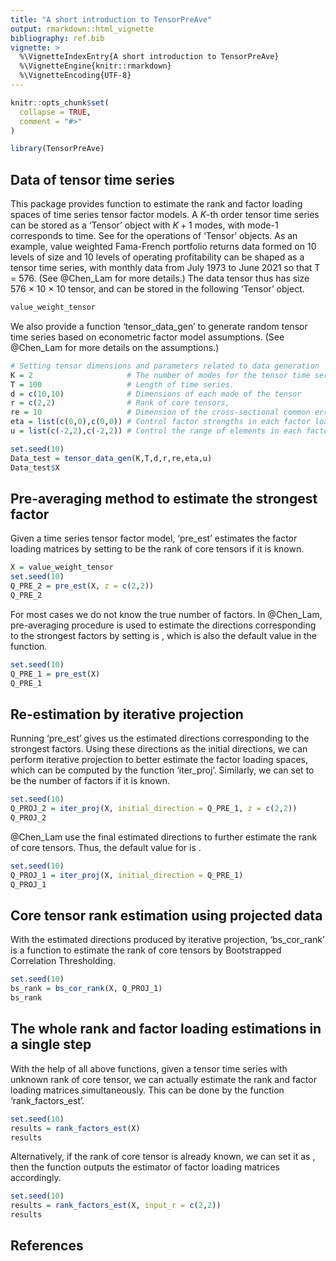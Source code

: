 ```yaml
---
title: "A short introduction to TensorPreAve"
output: rmarkdown::html_vignette
bibliography: ref.bib
vignette: >
  %\VignetteIndexEntry{A short introduction to TensorPreAve}
  %\VignetteEngine{knitr::rmarkdown}
  %\VignetteEncoding{UTF-8}
---
```


```r
knitr::opts_chunk$set(
  collapse = TRUE,
  comment = "#>"
)
```

```r
library(TensorPreAve)
```

## Data of tensor time series

This package provides function to estimate the rank and factor loading spaces of time series tensor factor models. A $K$-th order tensor time series can be stored as a 'Tensor' object with $K+1$ modes, with mode-1 corresponds to time. See \pkg{rTensor} for the operations of 'Tensor' objects. As an example, value weighted Fama-French portfolio returns data formed on 10 levels of size and 10 levels of operating profitability can be shaped as a tensor time series, with monthly data from July 1973 to June 2021 so that T = 576. (See @Chen_Lam for more details.) The data tensor thus has size 576 × 10 × 10 tensor, and can be stored in the following 'Tensor' object.

```r
value_weight_tensor
```

We also provide a function 'tensor_data_gen' to generate random tensor time series based on econometric factor model assumptions. (See @Chen_Lam for more details on the assumptions.) 

```r
# Setting tensor dimensions and parameters related to data generation
K = 2                     # The number of modes for the tensor time series
T = 100                   # Length of time series.
d = c(10,10)              # Dimensions of each mode of the tensor
r = c(2,2)                # Rank of core tensors,
re = 10                   # Dimension of the cross-sectional common error
eta = list(c(0,0),c(0,0)) # Control factor strengths in each factor loading matrix
u = list(c(-2,2),c(-2,2)) # Control the range of elements in each factor loading matrix

set.seed(10)
Data_test = tensor_data_gen(K,T,d,r,re,eta,u)
Data_test$X
```



## Pre-averaging method to estimate the strongest factor

Given a time series tensor factor model, 'pre_est' estimates the factor loading matrices by setting \code{z} to be the rank of core tensors if it is known. 

```r
X = value_weight_tensor
set.seed(10)
Q_PRE_2 = pre_est(X, z = c(2,2))
Q_PRE_2
```

For most cases we do not know the true number of factors. In @Chen_Lam, pre-averaging procedure is used to estimate the directions corresponding to the strongest factors by setting \code{z} is \code{z = rep(1,K)}, which is also the default value in the function.

```r
set.seed(10)
Q_PRE_1 = pre_est(X)
Q_PRE_1
```

## Re-estimation by iterative projection

Running 'pre_est' gives us the estimated directions corresponding to the strongest factors. Using these directions as the initial directions, we can perform iterative projection to better estimate the factor loading spaces, which can be computed by the function 'iter_proj'. Similarly, we can set \code{z} to be the number of factors if it is known. 

```r
set.seed(10)
Q_PROJ_2 = iter_proj(X, initial_direction = Q_PRE_1, z = c(2,2))
Q_PROJ_2
```
@Chen_Lam use the final estimated directions to further estimate the rank of core tensors. Thus, the default value for \code{z} is \code{z = rep(1,K)}.

```r
set.seed(10)
Q_PROJ_1 = iter_proj(X, initial_direction = Q_PRE_1)
Q_PROJ_1
```

## Core tensor rank estimation using projected data

With the estimated directions produced by iterative projection, 'bs_cor_rank' is a function to estimate the rank of core tensors by Bootstrapped Correlation Thresholding.

```r
set.seed(10)
bs_rank = bs_cor_rank(X, Q_PROJ_1)
bs_rank
```

## The whole rank and factor loading estimations in a single step

With the help of all above functions, given a tensor time series with unknown rank of core tensor, we can actually estimate the rank and factor loading matrices simultaneously. This can be done by the function 'rank_factors_est'.

```r
set.seed(10)
results = rank_factors_est(X)
results
```

Alternatively, if the rank of core tensor is already known, we can set it as \code{input_r}, then the function outputs the estimator of factor loading matrices accordingly.
```r
set.seed(10)
results = rank_factors_est(X, input_r = c(2,2))
results
```


## References








